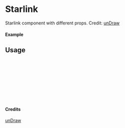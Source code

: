 
<Meta of={Starlink} title="unDraw/Starlink" />

# Starlink

Starlink component with different props.
Credit: [unDraw](https://undraw.co/illustrations)

#### Example

<Canvas of={Starlink.Primary} />

## Usage

```ts
import { Starlink } from "yadl-ui";

const Example = () => {
  return (
      <Starlink />
  );
};

export default Example;
```

#### Credits
[unDraw](https://undraw.co/illustrations)
